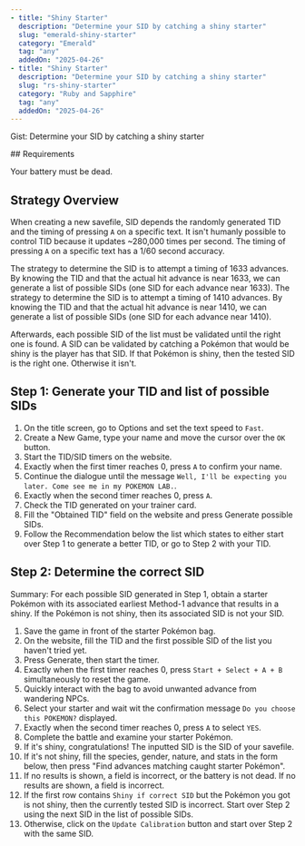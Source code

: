 ```yaml
---
- title: "Shiny Starter"
  description: "Determine your SID by catching a shiny starter"
  slug: "emerald-shiny-starter"
  category: "Emerald"
  tag: "any"
  addedOn: "2025-04-26"
- title: "Shiny Starter"
  description: "Determine your SID by catching a shiny starter"
  slug: "rs-shiny-starter"
  category: "Ruby and Sapphire"
  tag: "any"
  addedOn: "2025-04-26"
---
```


<Gist>Gist: Determine your SID by catching a shiny starter</Gist>

<ShowIf slug="/rs-shiny-starter">
  ## Requirements

  Your battery must be dead. 
</ShowIf>

## Strategy Overview

When creating a new savefile, SID depends the randomly generated TID and the timing of pressing `A` on a specific text.
It isn't humanly possible to control TID because it updates ~280,000 times per second.
The timing of pressing `A` on a specific text has a 1/60 second accuracy.

<ShowIf slug="/rs-shiny-starter">
  The strategy to determine the SID is to attempt a timing of 1633 advances. By knowing the TID and that the actual hit advance is near 1633,
we can generate a list of possible SIDs (one SID for each advance near 1633).
</ShowIf>

<ShowIf slug="/emerald-shiny-starter">
  The strategy to determine the SID is to attempt a timing of 1410 advances. By knowing the TID and that the actual hit advance is near 1410,
we can generate a list of possible SIDs (one SID for each advance near 1410).
</ShowIf>


Afterwards, each possible SID of the list must be validated until the right one is found. A SID can be validated by catching a Pokémon that would be shiny is the player has that SID. If that Pokémon is shiny, then the tested SID is the right one. Otherwise it isn't.

## Step 1: Generate your TID and list of possible SIDs

1. On the title screen, go to Options and set the text speed to `Fast`.
2. Create a New Game, type your name and move the cursor over the `OK` button.
3. Start the TID/SID timers on the website.
4. Exactly when the first timer reaches 0, press `A` to confirm your name.
5. Continue the dialogue until the message `Well, I'll be expecting you later. Come see me in my POKEMON LAB.`.
6. Exactly when the second timer reaches 0, press `A`.
7. Check the TID generated on your trainer card.
8. Fill the "Obtained TID" field on the website and press Generate possible SIDs.
9. Follow the Recommendation below the list which states to either start over Step 1 to generate a better TID, or go to Step 2 with your TID.

<ShowIf slug="/rs-shiny-starter">
  <GenerateTidSid game="rs" />
</ShowIf>

<ShowIf slug="/emerald-shiny-starter">
  <GenerateTidSid game="emerald" />
</ShowIf>

## Step 2: Determine the correct SID

Summary: For each possible SID generated in Step 1, obtain a starter Pokémon with its associated earliest Method-1 advance that results in a shiny.
If the Pokémon is not shiny, then its associated SID is not your SID.

1. Save the game in front of the starter Pokémon bag.
2. On the website, fill the TID and the first possible SID of the list you haven't tried yet.
3. Press Generate, then start the timer.
4. Exactly when the first timer reaches 0, press `Start + Select + A + B` simultaneously to reset the game.
5. Quickly interact with the bag to avoid unwanted advance from wandering NPCs. 
6. Select your starter and wait wit the confirmation message `Do you choose this POKEMON?` displayed.
7. Exactly when the second timer reaches 0, press `A` to select `YES`.
8. Complete the battle and examine your starter Pokémon.
9. If it's shiny, congratulations! The inputted SID is the SID of your savefile.
10. If it's not shiny, fill the species, gender, nature, and stats in the form below, then press "Find advances matching caught starter Pokémon".
11. <ShowIf slug="/rs-shiny-starter">
      If no results is shown, a field is incorrect, or the battery is not dead.
    </ShowIf>
    <ShowIf slug="/emerald-shiny-starter">
      If no results are shown, a field is incorrect.
    </ShowIf>
12. If the first row contains `Shiny if correct SID` but the Pokémon you got is not shiny, then the currently tested SID is incorrect. Start over Step 2 using the next SID in the list of possible SIDs.
13. Otherwise, click on the `Update Calibration` button and start over Step 2 with the same SID.


<ShowIf slug="/rs-shiny-starter">
  <ShinyStarter game="rs" />
</ShowIf>

<ShowIf slug="/emerald-shiny-starter">
  <ShinyStarter game="emerald" />
</ShowIf>


